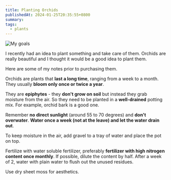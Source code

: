 ```yaml
---
title: Planting Orchids
publishedAt: 2024-01-25T20:35:55+0800
summary:
tags:
  - plants
---
```


<Image src="/images/orchids.png" alt="My goals" />

I recently had an idea to plant something and take care of them. Orchids are really beautiful and I thought it would be a good idea to plant them.

Here are some of my notes prior to purchasing them.

Orchids are plants that **last a long time**, ranging from a week to a month. They usually **bloom only once or twice a year**.

They are **epiphytes** - they **don't grow on soil** but instead they grab moisture from the air. So they need to be planted in a **well-drained** potting mix. For example, orchid bark is a good one.

Remember **no direct sunlight** (around 55 to 70 degrees) and **don't overwater**. **Water once a week (not at the leave) and let the water drain out**.

To keep moisture in the air, add gravel to a tray of water and place the pot on top.

Fertilize with water soluble fertilizer, preferably **fertilizer with high nitrogen content once monthly**. If possible, dilute the content by half. After a week of 2, water with plain water to flush out the unused residues.

Use dry sheet moss for aesthetics.
